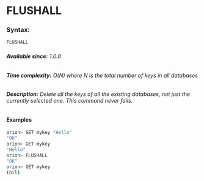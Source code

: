 

# FLUSHALL

### Syntax:

```bash
FLUSHALL
```

###### **Available since:** 1.0.0
###### **Time complexity:** O(N) where N is the total number of keys in all databases 

###### **Description:** Delete all the keys of all the existing databases, not just the currently selected one. This command never fails.

#### Examples

```bash
orion> SET mykey "Hello"
"OK"
orion> GET mykey
"Hello"
orion> FLUSHALL
"OK"
orion> GET mykey
(nil)
```
